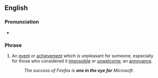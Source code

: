 ==English==

===Pronunciation===
* {{audio|en|En-au-one in the eye for.ogg|Audio (AU)}}

===Phrase===
{{head|en|phrase}}

# {{lb|en|idiomatic}} An [[event]] or [[achievement]] which is unpleasant for someone, especially for those who considered it [[impossible]] or [[unwelcome]]; an [[annoyance]].
#: ''The success of Firefox is '''one in the eye for''' Microsoft.''